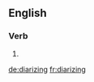 ==English==

===Verb===
{{head|en|present participle}}

# {{present participle of|diarize|lang=en|nocat=1}}

[[de:diarizing]]
[[fr:diarizing]]